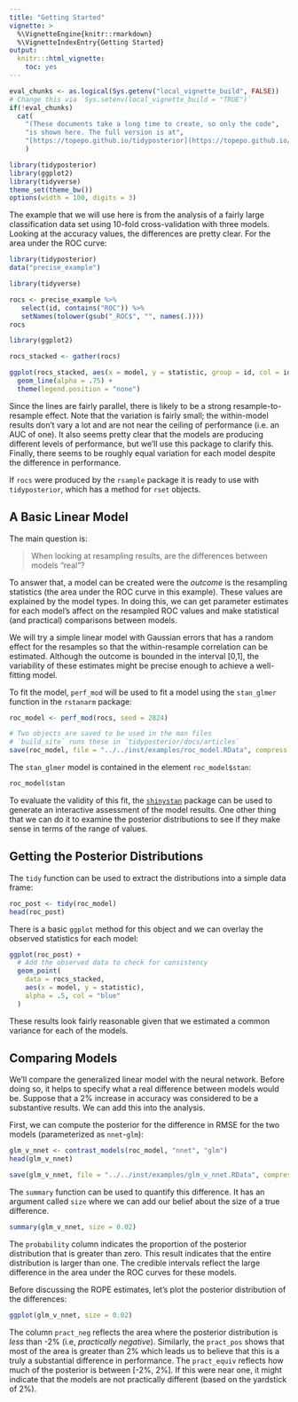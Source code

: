 ```yaml
---
title: "Getting Started"
vignette: >
  %\VignetteEngine{knitr::rmarkdown}
  %\VignetteIndexEntry{Getting Started}
output:
  knitr:::html_vignette:
    toc: yes
---
```


```r
eval_chunks <- as.logical(Sys.getenv("local_vignette_build", FALSE))
# Change this via `Sys.setenv(local_vignette_build = "TRUE")`
if(!eval_chunks) 
  cat(
    "(These documents take a long time to create, so only the code",
    "is shown here. The full version is at",
    "[https://topepo.github.io/tidyposterior](https://topepo.github.io/tidyposterior).)"
    )
```

```r
library(tidyposterior)
library(ggplot2)
library(tidyverse)
theme_set(theme_bw())
options(width = 100, digits = 3)
```

The example that we will use here is from the analysis of a fairly large classification data set using 10-fold cross-validation with three models. Looking at the accuracy values, the differences are pretty clear. For the area under the ROC curve:

```r
library(tidyposterior)
data("precise_example")

library(tidyverse)

rocs <- precise_example %>%
   select(id, contains("ROC")) %>%
   setNames(tolower(gsub("_ROC$", "", names(.)))) 
rocs

library(ggplot2)

rocs_stacked <- gather(rocs)

ggplot(rocs_stacked, aes(x = model, y = statistic, group = id, col = id)) + 
  geom_line(alpha = .75) + 
  theme(legend.position = "none")
```

Since the lines are fairly parallel, there is likely to be a strong resample-to-resample effect. Note that the variation is fairly small; the within-model results don't vary a lot and are not near the ceiling of performance (i.e. an AUC of one). It also seems pretty clear that the models are producing different levels of performance, but we'll use this package to clarify this. Finally, there seems to be roughly equal variation for each model despite the difference in performance. 

If `rocs` were produced by the `rsample` package it is ready to use with `tidyposterior`, which has a method for `rset` objects. 

## A Basic Linear Model

The main question is:

> When looking at resampling results, are the differences between models "real"?

To answer that, a model can be created were the _outcome_ is the resampling statistics (the area under the ROC curve in this example). These values are explained by the model types. In doing this, we can get parameter estimates for each model's affect on the resampled ROC values and make statistical (and practical) comparisons between models. 

We will try a simple linear model with Gaussian errors that has a random effect for the resamples so that the within-resample correlation can be estimated. Although the outcome is bounded in the interval [0,1], the variability of these estimates might be precise enough to achieve a well-fitting model. 

To fit the model, `perf_mod` will be used to fit a model using the `stan_glmer` function in the `rstanarm` package: 

```r
roc_model <- perf_mod(rocs, seed = 2824)
```
```r
# Two objects are saved to be used in the man files
# `build_site` runs these in `tidyposterior/docs/articles`
save(roc_model, file = "../../inst/examples/roc_model.RData", compress = TRUE)
```

The `stan_glmer` model is contained in the element `roc_model$stan`:

```r
roc_model$stan
```

To evaluate the validity of this fit, the [`shinystan`](http://mc-stan.org/users/interfaces/shinystan) package can be used to generate an interactive assessment of the model results. One other thing that we can do it to examine the posterior distributions to see if they make sense in terms of the range of values.

## Getting the Posterior Distributions

The `tidy` function can be used to extract the distributions into a simple data frame: 

```r
roc_post <- tidy(roc_model)
head(roc_post)
```

There is a basic `ggplot` method for this object and we can overlay the observed statistics for each model:

```r
ggplot(roc_post) + 
  # Add the observed data to check for consistency 
  geom_point(
    data = rocs_stacked, 
    aes(x = model, y = statistic), 
    alpha = .5, col = "blue"
  )
```

These results look fairly reasonable given that we estimated a common variance for each of the models. 

## Comparing Models

We'll compare the generalized linear model with the neural network. Before doing so, it helps to specify what a real difference between models would be. Suppose that a 2% increase in accuracy was considered to be a substantive results. We can add this into the analysis. 

First, we can compute the posterior for the difference in RMSE for the two models (parameterized as `nnet`-`glm`):

```r
glm_v_nnet <- contrast_models(roc_model, "nnet", "glm")
head(glm_v_nnet)
```

```r
save(glm_v_nnet, file = "../../inst/examples/glm_v_nnet.RData", compress = TRUE)
```

The `summary` function can be used to quantify this difference. It has an argument called `size` where we can add our belief about the size of a true difference. 

```r
summary(glm_v_nnet, size = 0.02)
```
The `probability` column indicates the proportion of the posterior distribution that is greater than zero. This result indicates that the entire distribution is larger than one. The credible intervals reflect the large difference in the area under the ROC curves for these models. 

Before discussing the ROPE estimates, let's plot the posterior distribution of the differences:

```r
ggplot(glm_v_nnet, size = 0.02)
```

The column `pract_neg` reflects the area where the posterior distribution is _less_ than -2% (i.e, _practically negative_). Similarly, the `pract_pos` shows that most of the area is greater than 2% which leads us to believe that this is a truly a substantial difference in performance. The `pract_equiv` reflects how much of the posterior is between [-2%, 2%]. If this were near one, it might indicate that the models are not practically different (based on the yardstick of 2%). 

